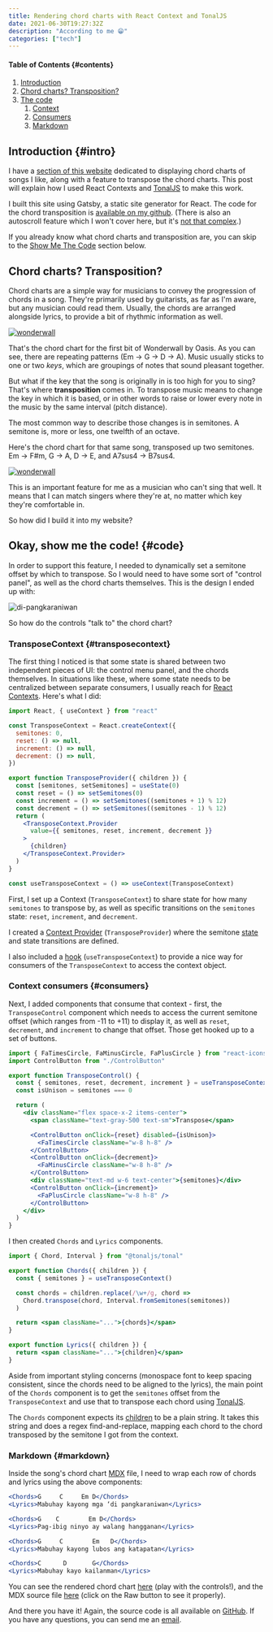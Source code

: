 ```yaml
---
title: Rendering chord charts with React Context and TonalJS
date: 2021-06-30T19:27:32Z
description: "According to me 😁"
categories: ["tech"]
---
```


#### Table of Contents {#contents}

1. [Introduction](#intro)
1. [Chord charts? Transposition?](#chord-charts)
1. [The code](#code)
   1. [Context](#transposecontext)
   1. [Consumers](#consumers)
   1. [Markdown](#markdown)

## Introduction {#intro}

I have a [section of this website](/chords) dedicated to displaying chord charts of songs I like, along with a feature to transpose the chord charts. This post will explain how I used React Contexts and [TonalJS](https://github.com/tonaljs/tonal) to make this work.

I built this site using Gatsby, a static site generator for React. The code for the chord transposition is [available on my github](https://github.com/a8t/blog/blob/master/src/components/chords.tsx). (There is also an autoscroll feature which I won't cover here, but it's [not that complex](https://github.com/a8t/blog/blob/master/src/components/AutoscrollControl.tsx).)

If you already know what chord charts and transposition are, you can skip to the [Show Me The Code](#code) section below.

## Chord charts? Transposition?

Chord charts are a simple way for musicians to convey the progression of chords in a song. They're primarily used by guitarists, as far as I'm aware, but any musician could read them. Usually, the chords are arranged alongside lyrics, to provide a bit of rhythmic information as well.

[![wonderwall](./wonderwall.png)](https://tabs.ultimate-guitar.com/tab/oasis/wonderwall-chords-27596)

That's the chord chart for the first bit of Wonderwall by Oasis. As you can see, there are repeating patterns (Em → G → D → A). Music usually sticks to one or two _keys_, which are groupings of notes that sound pleasant together.

But what if the key that the song is originally in is too high for you to sing? That's where **transposition** comes in. To transpose music means to change the key in which it is based, or in other words to raise or lower every note in the music by the same interval (pitch distance).

The most common way to describe those changes is in semitones. A semitone is, more or less, one twelfth of an octave.

Here's the chord chart for that same song, transposed up two semitones. Em → F#m, G → A, D → E, and A7sus4 → B7sus4.

[![wonderwall](./wonderwall-transposed.png)](https://tabs.ultimate-guitar.com/tab/oasis/wonderwall-chords-27596)

This is an important feature for me as a musician who can't sing that well. It means that I can match singers where they're at, no matter which key they're comfortable in.

So how did I build it into my website?

## Okay, show me the code! {#code}

In order to support this feature, I needed to dynamically set a semitone offset by which to transpose. So I would need to have some sort of "control panel", as well as the chord charts themselves. This is the design I ended up with:

![di-pangkaraniwan](./di-pangkaraniwan.png)

So how do the controls "talk to" the chord chart?

### TransposeContext {#transposecontext}

The first thing I noticed is that some state is shared between two independent pieces of UI: the control menu panel, and the chords themselves. In situations like these, where some state needs to be centralized between separate consumers, I usually reach for [React Contexts](https://reactjs.org/docs/context.html). Here's what I did:

```jsx
import React, { useContext } from "react"

const TransposeContext = React.createContext({
  semitones: 0,
  reset: () => null,
  increment: () => null,
  decrement: () => null,
})

export function TransposeProvider({ children }) {
  const [semitones, setSemitones] = useState(0)
  const reset = () => setSemitones(0)
  const increment = () => setSemitones((semitones + 1) % 12)
  const decrement = () => setSemitones((semitones - 1) % 12)
  return (
    <TransposeContext.Provider
      value={{ semitones, reset, increment, decrement }}
    >
      {children}
    </TransposeContext.Provider>
  )
}

const useTransposeContext = () => useContext(TransposeContext)
```

First, I set up a Context (`TransposeContext`) to share state for how many `semitones` to transpose by, as well as specific transitions on the `semitones` state: `reset`, `increment`, and `decrement`.

I created a [Context Provider](https://reactjs.org/docs/context.html#contextprovider) (`TransposeProvider`) where the semitone [state](https://reactjs.org/docs/hooks-reference.html#usestate) and state transitions are defined.

I also included a [hook](https://reactjs.org/docs/hooks-reference.html#usecontext) (`useTransposeContext`) to provide a nice way for consumers of the `TransposeContext` to access the context object.

### Context consumers {#consumers}

Next, I added components that consume that context - first, the `TransposeControl` component which needs to access the current semitone offset (which ranges from -11 to +11) to display it, as well as `reset`, `decrement`, and `increment` to change that offset. Those get hooked up to a set of buttons.

```jsx
import { FaTimesCircle, FaMinusCircle, FaPlusCircle } from "react-icons/fa"
import ControlButton from "./ControlButton"

export function TransposeControl() {
  const { semitones, reset, decrement, increment } = useTransposeContext()
  const isUnison = semitones === 0

  return (
    <div className="flex space-x-2 items-center">
      <span className="text-gray-500 text-sm">Transpose</span>

      <ControlButton onClick={reset} disabled={isUnison}>
        <FaTimesCircle className="w-8 h-8" />
      </ControlButton>
      <ControlButton onClick={decrement}>
        <FaMinusCircle className="w-8 h-8" />
      </ControlButton>
      <div className="text-md w-6 text-center">{semitones}</div>
      <ControlButton onClick={increment}>
        <FaPlusCircle className="w-8 h-8" />
      </ControlButton>
    </div>
  )
}
```

I then created `Chords` and `Lyrics` components.

```jsx
import { Chord, Interval } from "@tonaljs/tonal"

export function Chords({ children }) {
  const { semitones } = useTransposeContext()

  const chords = children.replace(/\w+/g, chord =>
    Chord.transpose(chord, Interval.fromSemitones(semitones))
  )

  return <span className="...">{chords}</span>
}

export function Lyrics({ children }) {
  return <span className="...">{children}</span>
}
```

Aside from important styling concerns (monospace font to keep spacing consistent, since the chords need to be aligned to the lyrics), the main point of the `Chords` component is to get the `semitones` offset from the `TransposeContext` and use that to transpose each chord using [TonalJS](https://github.com/tonaljs/tonal).

The `Chords` component expects its [children](https://reactjs.org/docs/composition-vs-inheritance.html#containment) to be a plain string. It takes this string and does a regex find-and-replace, mapping each chord to the chord transposed by the semitone I got from the context.

### Markdown {#markdown}

Inside the song's chord chart [MDX](https://mdxjs.com/) file, I need to wrap each row of chords and lyrics using the above components:

```jsx
<Chords>G     C     Em D</Chords>
<Lyrics>Mabuhay kayong mga ‘di pangkaraniwan</Lyrics>

<Chords>G    C        Em D</Chords>
<Lyrics>Pag-ibig ninyo ay walang hangganan</Lyrics>

<Chords>G     C        Em   D</Chords>
<Lyrics>Mabuhay kayong lubos ang katapatan</Lyrics>

<Chords>C      D       G</Chords>
<Lyrics>Mabuhay kayo kailanman</Lyrics>
```

You can see the rendered chord chart [here](/chords/di-pangkaraniwan) (play with the controls!), and the MDX source file [here](https://github.com/a8t/blog/blob/master/content/chords/di-pangkaraniwan.mdx) (click on the Raw button to see it properly).

And there you have it! Again, the source code is all available on [GitHub](https://github.com/a8t/blog/blob/master/src/components/chords.tsx). If you have any questions, you can send me an [email](mailto:hello@andytran.ca).
